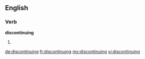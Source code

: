 ==English==
===Verb===
'''discontinuing'''
# {{present participle of|[[discontinue]]}}

[[de:discontinuing]]
[[fr:discontinuing]]
[[my:discontinuing]]
[[vi:discontinuing]]